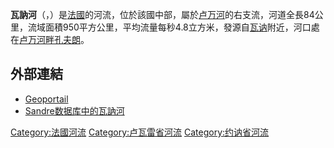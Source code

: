 {{About|[[法国|法国]]名为Ouanne河流|其他名为“瓦讷河”的河流|瓦讷河 (消歧义)}}
{{noteTA
|G1=法国地名
|G2=单位
}}
{{Infobox river
  | name              = 瓦讷河
  | native_name       = Ouanne
  | image             = Saint-Germain-des-Prés (Loiret) - 03.jpg
  | image_caption     = 流经[[圣日耳曼德普雷_(卢瓦雷省)|圣日耳曼德普雷]]的瓦讷河
  | map               = Ouanne (rivière).png
  | map_caption       = 瓦讷河流域图
  | source1_location  = [[瓦讷_(约讷省)|瓦讷]]
  | mouth_location    = [[卢万河畔孔夫朗|卢万河畔孔夫朗]]
  | mouth_coordinates = {{coord|47|57|12|N|2|46|50|E|name=Loing-Ouanne|display=inline,title}}
  | progression       = {{RLoing}}
  | subdivision_type1 = [[世界政區索引|国家]]
  | subdivision_name1 = {{FR}}
  | length            = {{convert|84|km|mi|abbr=on}}
  | source1_elevation = 
  | discharge1_avg    = {{convert|4.8|m3/s|cuft/s|abbr=on}}
  | basin_size        = {{convert|950|km2|sqmi|abbr=on}}
}}
'''瓦訥河'''（{{lang-fr|Ouanne}}，{{IPA-fr|wan}}）是[[法國|法國]]的河流，位於該國中部，屬於[[卢万河|卢万河]]的右支流，河道全長84公里，流域面積950平方公里，平均流量每秒4.8立方米，發源自[[瓦讷_(约讷省)|瓦讷]]附近，河口處在[[卢万河畔孔夫朗|卢万河畔孔夫朗]]。

==外部連結==

*[http://www.geoportail.fr Geoportail] {{Wayback|url=http://www.geoportail.fr/ |date=20101215171356 }}
*[http://sandre.eaufrance.fr/app/chainage/courdo/htm/F41-0400.php?cg=F41-0400 Sandre数据库中的瓦訥河]

{{France-geo-stub}}
[[Category:法國河流|Category:法國河流]]
[[Category:卢瓦雷省河流|Category:卢瓦雷省河流]]
[[Category:约讷省河流|Category:约讷省河流]]